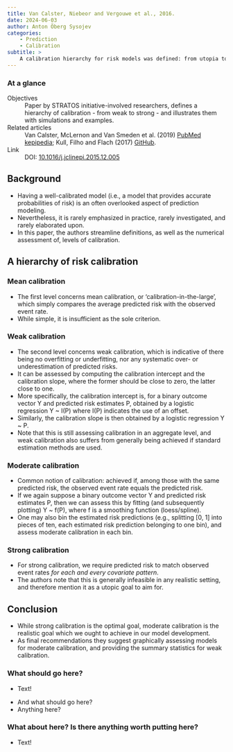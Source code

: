 ```yaml
---
title: Van Calster, Niebeor and Vergouwe et al., 2016.
date: 2024-06-03
author: Anton Öberg Sysojev
categories:
    - Prediction
    - Calibration
subtitle: >
    A calibration hierarchy for risk models was defined: from utopia to empirical data
---
```


::: {.callout-note}

### At a glance

Objectives
: Paper by STRATOS initiative-involved researchers, defines a hierarchy of calibration - from weak to strong - and illustrates them with simulations and examples.

Related articles
: Van Calster, McLernon and Van Smeden et al. (2019) [PubMed](https://pubmed.ncbi.nlm.nih.gov/31842878/) [kepipedia](../vancalster2016/index.qmd); Kull, Filho and Flach (2017) [GitHub](https://betacal.github.io/).

Link
: DOI: [10.1016/j.jclinepi.2015.12.005 ](https://doi-org.proxy.kib.ki.se/10.1016/j.jclinepi.2015.12.005)

:::

## Background
- Having a well-calibrated model (i.e., a model that provides accurate probabilities of risk) is an often overlooked aspect of prediction modeling.
- Nevertheless, it is rarely emphasized in practice, rarely investigated, and rarely elaborated upon.
- In this paper, the authors streamline definitions, as well as the numerical assessment of, levels of calibration.

## A hierarchy of risk calibration
### Mean calibration
- The first level concerns mean calibration, or 'calibration-in-the-large', which simply compares the average predicted risk with the observed event rate.
- While simple, it is insufficient as the sole criterion.

### Weak calibration
- The second level concerns weak calibration, which is indicative of there being no overfitting or underfitting, nor any systematic over- or underestimation of predicted risks.
- It can be assessed by computing the calibration intercept and the calibration slope, where the former should be close to zero, the latter close to one.
- More specifically, the calibration intercept is, for a binary outcome vector Y and predicted risk estimates P, obtained by a logistic regression Y ~ I(P) where I(P) indicates the use of an offset.
- Similarly, the calibration slope is then obtained by a logistic regression Y ~ P.
- Note that this is still assessing calibration in an aggregate level, and weak calibration also suffers from generally being achieved if standard estimation methods are used.

### Moderate calibration
- Common notion of calibration: achieved if, among those with the same predicted risk, the observed event rate equals the predicted risk.
- If we again suppose a binary outcome vector Y and predicted risk estimates P, then we can assess this by fitting (and subsequently plotting) Y ~ f(P), where f is a smoothing function (loess/spline).
- One may also bin the estimated risk predictions (e.g., splitting [0, 1] into pieces of ten, each estimated risk prediction belonging to one bin), and assess moderate calibration in each bin.

### Strong calibration
- For strong calibration, we require predicted risk to match observed event rates *for each and every covariate pattern*.
- The authors note that this is generally infeasible in any realistic setting, and therefore mention it as a utopic goal to aim for.

## Conclusion
- While strong calibration is the optimal goal, moderate calibration is the realistic goal which we ought to achieve in our model development.
- As final recommendations they suggest graphically assessing models for moderate calibration, and providing the summary statistics for weak calibration.

::: {.callout-warning}

### What should go here?
- Text!

:::

- And what should go here?
- Anything here?

::: {.callout-note}

### What about here? Is there anything worth putting here?
- Text!

:::

